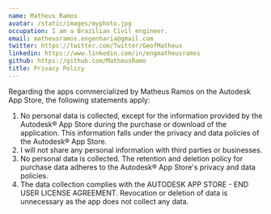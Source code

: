 ```yaml
---
name: Matheus Ramos
avatar: /static/images/myphoto.jpg
occupation: I am a Brazilian Civil engineer.
email: matheusramos.engenharia@gmail.com
twitter: https://twitter.com/Twitter/GeofMatheus
linkedin: https://www.linkedin.com/in/engmatheusramos
github: https://github.com/MatheusRamo
title: Privacy Policy 
---
```


Regarding the apps commercialized by Matheus Ramos on the Autodesk App Store, the following statements apply:

1. No personal data is collected, except for the information provided by the Autodesk® App Store during the purchase or download of the application. 
This information falls under the privacy and data policies of the Autodesk® App Store.
2. I will not share any personal information with third parties or businesses.
3. No personal data is collected. 
The retention and deletion policy for purchase data adheres to the Autodesk® App Store's privacy and data policies.
4. The data collection complies with the AUTODESK APP STORE - END USER LICENSE AGREEMENT. 
Revocation or deletion of data is unnecessary as the app does not collect any data. 